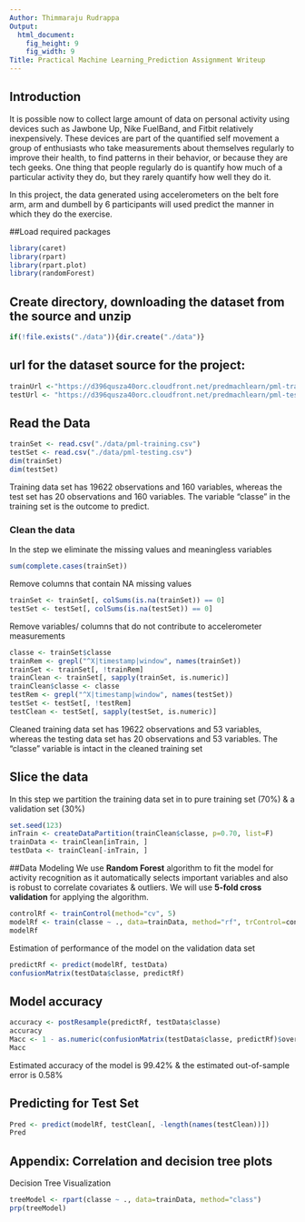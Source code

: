 ---
Author: Thimmaraju Rudrappa
Output:
  html_document:
    fig_height: 9
    fig_width: 9
Title: Practical Machine Learning_Prediction Assignment Writeup
---

## Introduction  

It is possible now to collect large amount of data on personal activity using devices such as Jawbone Up, Nike FuelBand, and Fitbit relatively inexpensively. These devices are part of the quantified self movement a group of enthusiasts who take measurements about themselves regularly to improve their health, to find patterns in their behavior, or because they are tech geeks. One thing that people regularly do is quantify how much of a particular activity they do, but they rarely quantify how well they do it.  

In this project, the data generated using accelerometers on the belt fore arm, arm and dumbell by 6 participants will used predict the manner in which they do the exercise.

##Load required packages
```{r, cache = T}
library(caret)
library(rpart)
library(rpart.plot)
library(randomForest)
```

## Create directory, downloading the dataset from the source and unzip
```{r, cache = T}
if(!file.exists("./data")){dir.create("./data")}
```
## url for the dataset source for the project:
```{r, cache = T}
trainUrl <-"https://d396qusza40orc.cloudfront.net/predmachlearn/pml-training.csv"
testUrl <- "https://d396qusza40orc.cloudfront.net/predmachlearn/pml-testing.csv"
```

## Read the Data
```{r, cache = T}
trainSet <- read.csv("./data/pml-training.csv")
testSet <- read.csv("./data/pml-testing.csv")
dim(trainSet)
dim(testSet)
```
Training data set has 19622 observations and 160 variables, whereas the test set has 20 observations and 160 variables. 
The variable "classe" in the training set is the outcome to predict. 

### Clean the data
In the step we eliminate the missing values and meaningless variables
```{r, cache = T}
sum(complete.cases(trainSet))
```
Remove columns that contain NA missing values
```{r, cache = T}
trainSet <- trainSet[, colSums(is.na(trainSet)) == 0] 
testSet <- testSet[, colSums(is.na(testSet)) == 0] 
```

Remove variables/ columns that do not contribute to accelerometer measurements
```{r, cache = T}
classe <- trainSet$classe
trainRem <- grepl("^X|timestamp|window", names(trainSet))
trainSet <- trainSet[, !trainRem]
trainClean <- trainSet[, sapply(trainSet, is.numeric)]
trainClean$classe <- classe
testRem <- grepl("^X|timestamp|window", names(testSet))
testSet <- testSet[, !testRem]
testClean <- testSet[, sapply(testSet, is.numeric)]
```
Cleaned training data set has 19622 observations and 53 variables, whereas the testing data set has 20 observations and 53 variables. The "classe" variable is intact in the cleaned training set

## Slice the data
In this step we partition the training data set in to pure training set (70%) & a validation set (30%)
```{r, cache = T}
set.seed(123)
inTrain <- createDataPartition(trainClean$classe, p=0.70, list=F)
trainData <- trainClean[inTrain, ]
testData <- trainClean[-inTrain, ]
```
##Data Modeling
We use **Random Forest** algorithm to fit the model for activity recognition as it automatically selects important variables and also is robust to correlate covariates & outliers. We will use **5-fold cross validation** for applying the algorithm.
```{r, cache = T}
controlRf <- trainControl(method="cv", 5)
modelRf <- train(classe ~ ., data=trainData, method="rf", trControl=controlRf, ntree=250)
modelRf
```

Estimation of performance of the model on the validation data set
```{r, cache = T}
predictRf <- predict(modelRf, testData)
confusionMatrix(testData$classe, predictRf)
```
## Model accuracy
```{r, cache = T}
accuracy <- postResample(predictRf, testData$classe)
accuracy
Macc <- 1 - as.numeric(confusionMatrix(testData$classe, predictRf)$overall[1])
Macc
```
Estimated accuracy of the model is 99.42% & the estimated out-of-sample error is 0.58%

## Predicting for Test Set
```{r, cache = T}
Pred <- predict(modelRf, testClean[, -length(names(testClean))])
Pred
```
## Appendix: Correlation and decision tree plots
Decision Tree Visualization
```{r, cache = T}
treeModel <- rpart(classe ~ ., data=trainData, method="class")
prp(treeModel)
```

